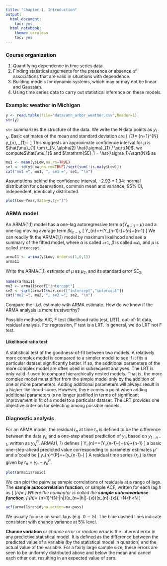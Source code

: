 ```yaml
---
title: "Chapter 1. Introduction"
output:
  html_document: 
    toc: yes
  html_notebook: 
    theme: cerulean
    toc: yes
---
```


### Course organization
1. Quantifying dependence in time series data.
2. Finding statistical arguments for the presence or absence of associations that are valid in situations with dependence.
3. Building models for dynamic systems, which may or may not be linear and Gaussian.
4. Using time series data to carry out statistical inference on these models.

### Example: weather in Michigan
```r
y <- read.table(file="data/ann_arbor_weather.csv",header=1)
str(y)
```

`str` summarizes the structure of the data. We write the $N$ data points as $y_{1: N}$. Basic estimates of the mean and standard deviation are
\[
\hat{\mu}_{1}=\frac{1}{N} \sum_{n=1}^{N} y_{n}, \quad \hat{\sigma}_{1}=\sqrt{\frac{1}{N-1} \sum_{n=1}^{N}\left(y_{n}-\hat{\mu}_{1}\right)^{2}}
\]
This suggests an approximate confidence interval for $\mu$ is $\hat{\mu}_{1} \pm t_{N, \alpha/2} \hat{\sigma}_{1} / \sqrt{N}$.
we compute$\hat{\mu_1}$ and $\mathrm{SE}_1 = \hat{\sigma_1}/\sqrt{N}$ as
```r
mu1 <- mean(y$Low,na.rm=TRUE)
se1 <- sd(y$Low,na.rm=TRUE)/sqrt(sum(!is.na(y$Low)))
cat("mu1 =", mu1, ", se1 =", se1, "\n")
```

Assumptions behind the confidence interval, $-2.93 \pm 1.34$: normal distribution for observations, common mean and variance, $95\%$ CI, independent, identically distributed.
```r
plot(Low~Year,data=y,ty="l")
```

### ARMA model
An ARMA(1,1) model has a one-lag autoregressive term $\alpha\left(Y_{n-1}-\mu\right)$ and a one-lag moving average term $\beta \epsilon_{n-1}$,
\[
Y_{n}=\mu+\alpha\left(Y_{n-1}-\mu\right)+\epsilon_{n}+\beta \epsilon_{n-1}
\]
We can readily fit the ARMA(1,1) model by maximum likelihood and see a summary of the fitted model, where $\alpha$ is called `ar1`, $\beta$ is called `ma1`, and $\mu$ is called `intercept`.
```r
arma11 <- arima(y$Low, order=c(1,0,1))
arma11
```

Write the ARMA(1,1) estimate of $\mu$ as $\mu_2$, and its standard error $\mathrm{SE}_2$,
```r
names(arma11)
mu2 <- arma11$coef["intercept"]
se2 <- sqrt(arma11$var.coef["intercept","intercept"])
cat("mu2 =", mu2, ", se2 =", se2, "\n")
```

Compare the i.i.d. estimate with ARMA estimate. How do we know if the ARMA analysis is more trustworthy?

Possible methods: AIC, F test (likelihood ratio test, LRT), out-of-fit data, residual analysis. For regression, F test is a LRT. In general, we do LRT not F test.

#### Likelihood ratio test
A statistical test of the goodness-of-fit between two models. A relatively more complex model is compared to a simpler model to see if it fits a particular dataset significantly better. If so, the additional parameters of the more complex model are often used in subsequent analyses. The LRT is only valid if used to compare hierarchically nested models. That is, the more complex model must differ from the simple model only by the addition of one or more parameters. Adding additional parameters will always result in a higher likelihood score. However, there comes a point when adding additional parameters is no longer justified in terms of significant improvement in fit of a model to a particular dataset. The LRT provides one objective criterion for selecting among possible models.

### Diagnostic analysis
For an ARMA model, the residual $r_n$ at time $t_n$ is defined to be the difference between the data $y_n$ and a one-step ahead prediction of $y_n$ based on $y_{1:n-1}$, written as $y_N^P$. ARMA(1, 1) defines
\[
Y_{n}=\mu+\alpha\left(Y_{n-1}-\mu\right)+\epsilon_{n}+\beta \epsilon_{n-1}
\]
a basic one-step-ahead predicted value corresponding to parameter estimates $\hat\mu$ and $\hat\alpha$ could be
\[
y_{n}^{P}=\hat{\mu}+\hat{\alpha}\left(y_{n-1}-\hat{\mu}\right)
\]
A residual time series $\{r_n\}$ is then given by $r_{n}=y_{n}-y_{n}^{P}$.
```r
plot(arma11$resid)
```

We can plot the pairwise sample correlations of residuals at a range of lags. The **sample autocorrelation function**, or sample ACF, written for each lag $h$ as
\[
\hat{\rho}_{h}=\frac{\frac{1}{N} \sum_{n=1}^{N-h} r_{n} r_{n+h}}{\frac{1}{N} \sum_{n=1}^{N} r_{n}^{2}}
\]
Where the nominator is called the **sample autocovariance function**,
\[
\hat{\gamma}(h)=\frac{1}{N} \sum_{n=1}^{N-|h|}\left(x_{n+|h|}-\bar{x}\right)\left(x_{n}-\bar{x}\right), \quad \text { for }-N<h<N
\]
```r
acf(arma11$resid,na.action=na.pass)
```

We usually focuse on small lags (e.g. $0\sim5$). The blue dashed lines indicate consistent with chance variance at $5\%$ level. 

**Chance variation** or *chance error* or *random error* is the inherent error in any predictive statistical model. It is defined as the difference between the predicted value of a variable (by the statistical model in question) and the actual value of the variable. For a fairly large sample size, these errors are seen to be uniformly distributed above and below the mean and cancel each other out, resulting in an expected value of zero.





